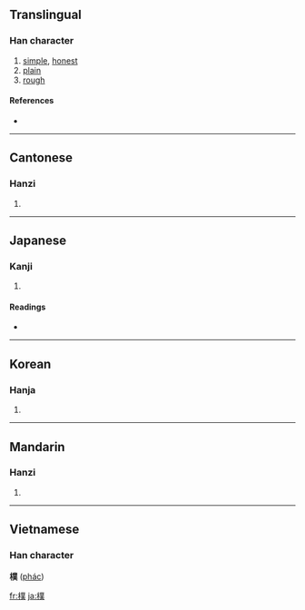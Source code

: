 {{see|朴}}
==Translingual==

===Han character===
{{Han char|rn=75|rad=木|as=12|sn=16|four=4293<sub>4</sub>|canj=木廿金人 (DTCO)}}

# [[simple]], [[honest]]
# [[plain]]
# [[rough]]

====References====
* {{Han ref|kx=0551.280|dkj=15495|dj=0940.030|hdz=21291.040|uh=6A38|ud=27192|bh=BEEB|bd=48875}}

----

==Cantonese==

===Hanzi===
{{yue-hanzi|jyut=|y=pok3}}

# {{defn|Cantonese}}

----

==Japanese==

===Kanji===
{{ja-kanji|grade=|rs=木12}}

# {{defn|Japanese}}

====Readings====
* {{ja-readings|on=[[ぼく]] (boku), [[はく]] (haku), [[ほく]] (hoku)|kun=[[きじ]] (kiji), [[あらき]] (araki), [[すなお]] (sunao)}}

----

==Korean==

===Hanja===
{{ko-hanja|hangeul=[[복]], [[박]]|eumhun=|rv=bok, bak|mr=pok, pak|y=pok, pak}}

# {{defn|Korean}}

----

==Mandarin==

===Hanzi===
{{cmn-hanzi|sim=朴|pin=[[pú]] ([[pu2]]), [[pǔ]] ([[pu3]]),[[bú]] ([[bu2]])|wg=p'u<sup>2</sup>, p'u<sup>3</sup>}}

# {{defn|Mandarin}}

----

==Vietnamese==
===Han character===
'''樸''' ([[phác]])

[[fr:樸]]
[[ja:樸]]